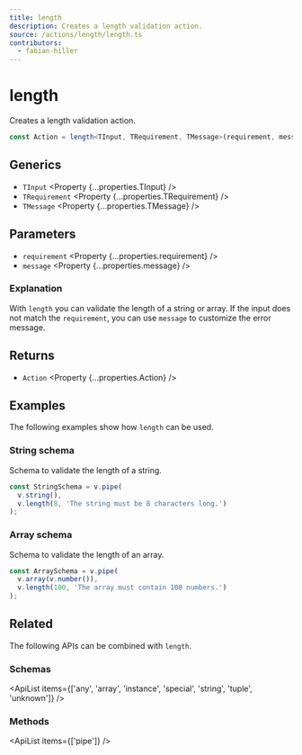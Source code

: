 ```yaml
---
title: length
description: Creates a length validation action.
source: /actions/length/length.ts
contributors:
  - fabian-hiller
---
```



# length

Creates a length validation action.

```ts
const Action = length<TInput, TRequirement, TMessage>(requirement, message);
```

## Generics

- `TInput` <Property {...properties.TInput} />
- `TRequirement` <Property {...properties.TRequirement} />
- `TMessage` <Property {...properties.TMessage} />

## Parameters

- `requirement` <Property {...properties.requirement} />
- `message` <Property {...properties.message} />

### Explanation

With `length` you can validate the length of a string or array. If the input does not match the `requirement`, you can use `message` to customize the error message.

## Returns

- `Action` <Property {...properties.Action} />

## Examples

The following examples show how `length` can be used.

### String schema

Schema to validate the length of a string.

```ts
const StringSchema = v.pipe(
  v.string(),
  v.length(8, 'The string must be 8 characters long.')
);
```

### Array schema

Schema to validate the length of an array.

```ts
const ArraySchema = v.pipe(
  v.array(v.number()),
  v.length(100, 'The array must contain 100 numbers.')
);
```

## Related

The following APIs can be combined with `length`.

### Schemas

<ApiList
  items={['any', 'array', 'instance', 'special', 'string', 'tuple', 'unknown']}
/>

### Methods

<ApiList items={['pipe']} />

